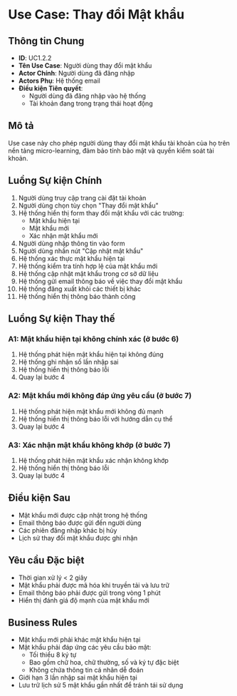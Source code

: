 # Use Case: Thay đổi Mật khẩu

## Thông tin Chung

- **ID**: UC1.2.2
- **Tên Use Case**: Người dùng thay đổi mật khẩu
- **Actor Chính**: Người dùng đã đăng nhập
- **Actors Phụ**: Hệ thống email
- **Điều kiện Tiên quyết**:
  - Người dùng đã đăng nhập vào hệ thống
  - Tài khoản đang trong trạng thái hoạt động

## Mô tả

Use case này cho phép người dùng thay đổi mật khẩu tài khoản của họ trên nền tảng micro-learning, đảm bảo tính bảo mật và quyền kiểm soát tài khoản.

## Luồng Sự kiện Chính

1. Người dùng truy cập trang cài đặt tài khoản
2. Người dùng chọn tùy chọn "Thay đổi mật khẩu"
3. Hệ thống hiển thị form thay đổi mật khẩu với các trường:
   - Mật khẩu hiện tại
   - Mật khẩu mới
   - Xác nhận mật khẩu mới
4. Người dùng nhập thông tin vào form
5. Người dùng nhấn nút "Cập nhật mật khẩu"
6. Hệ thống xác thực mật khẩu hiện tại
7. Hệ thống kiểm tra tính hợp lệ của mật khẩu mới
8. Hệ thống cập nhật mật khẩu trong cơ sở dữ liệu
9. Hệ thống gửi email thông báo về việc thay đổi mật khẩu
10. Hệ thống đăng xuất khỏi các thiết bị khác
11. Hệ thống hiển thị thông báo thành công

## Luồng Sự kiện Thay thế

### A1: Mật khẩu hiện tại không chính xác (ở bước 6)

1. Hệ thống phát hiện mật khẩu hiện tại không đúng
2. Hệ thống ghi nhận số lần nhập sai
3. Hệ thống hiển thị thông báo lỗi
4. Quay lại bước 4

### A2: Mật khẩu mới không đáp ứng yêu cầu (ở bước 7)

1. Hệ thống phát hiện mật khẩu mới không đủ mạnh
2. Hệ thống hiển thị thông báo lỗi với hướng dẫn cụ thể
3. Quay lại bước 4

### A3: Xác nhận mật khẩu không khớp (ở bước 7)

1. Hệ thống phát hiện mật khẩu xác nhận không khớp
2. Hệ thống hiển thị thông báo lỗi
3. Quay lại bước 4

## Điều kiện Sau

- Mật khẩu mới được cập nhật trong hệ thống
- Email thông báo được gửi đến người dùng
- Các phiên đăng nhập khác bị hủy
- Lịch sử thay đổi mật khẩu được ghi nhận

## Yêu cầu Đặc biệt

- Thời gian xử lý < 2 giây
- Mật khẩu phải được mã hóa khi truyền tải và lưu trữ
- Email thông báo phải được gửi trong vòng 1 phút
- Hiển thị đánh giá độ mạnh của mật khẩu mới

## Business Rules

- Mật khẩu mới phải khác mật khẩu hiện tại
- Mật khẩu phải đáp ứng các yêu cầu bảo mật:
  - Tối thiểu 8 ký tự
  - Bao gồm chữ hoa, chữ thường, số và ký tự đặc biệt
  - Không chứa thông tin cá nhân dễ đoán
- Giới hạn 3 lần nhập sai mật khẩu hiện tại
- Lưu trữ lịch sử 5 mật khẩu gần nhất để tránh tái sử dụng
